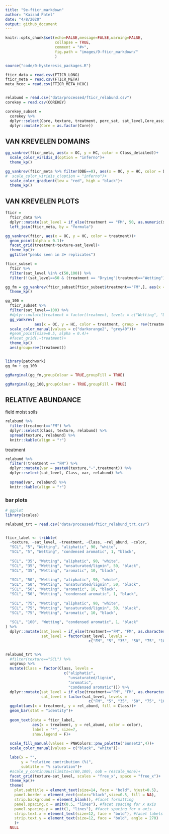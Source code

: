 ```yaml
---
title: "9e-fticr_markdown"
author: "Kaizad Patel"
date: "4/8/2020"
output: github_document
---
```


```r
knitr::opts_chunk$set(echo=FALSE,message=FALSE,warning=FALSE,
                      collapse = TRUE,
                      comment = "#>", 
                      fig.path = "images/9-fticr_markdown/"
                      )
```

```r
source("code/0-hysteresis_packages.R")

fticr_data = read.csv(FTICR_LONG)
fticr_meta = read.csv(FTICR_META)
meta_hcoc = read.csv(FTICR_META_HCOC)


relabund = read.csv("data/processed/fticr_relabund.csv")
corekey = read.csv(COREKEY)

corekey_subset = 
  corekey %>% 
  dplyr::select(Core, texture, treatment, perc_sat, sat_level,Core_assignment) %>% 
  dplyr::mutate(Core = as.factor(Core))

```

## VAN KREVELEN DOMAINS

```r
gg_vankrev(fticr_meta, aes(x = OC, y = HC, color = Class_detailed))+
  scale_color_viridis_d(option = "inferno")+
  theme_kp()

gg_vankrev(fticr_meta %>% filter(DBE==0), aes(x = OC, y = HC, color = DBE/C))+
#  scale_color_viridis_c(option = "inferno")+
  scale_color_gradient(low = "red", high = "black")+
  theme_kp()
```


## VAN KREVELEN PLOTS
```r
fticr = 
  fticr_data %>% 
  dplyr::mutate(sat_level = if_else(treatment == "FM", 50, as.numeric(sat_level))) %>% 
  left_join(fticr_meta, by = "formula")

gg_vankrev(fticr, aes(x = OC, y = HC, color = treatment))+
  geom_point(alpha = 0.1)+
  facet_grid(treatment+texture~sat_level)+
  theme_kp()+
  ggtitle("peaks seen in 3+ replicates")
```

```r
fticr_subset = 
  fticr %>% 
  filter(sat_level %in% c(50,100)) %>% 
  filter(!(sat_level==50 & (treatment == "Drying"|treatment=="Wetting")))

gg_fm = gg_vankrev(fticr_subset[fticr_subset$treatment=="FM",], aes(x = OC, y = HC, color = treatment))+
  theme_kp()

gg_100 = 
  fticr_subset %>% 
  filter(sat_level==100) %>% 
  #dplyr::mutate(treatment = factor(treatment, levels = c("Wetting", "Drying"))) %>% 
  gg_vankrev( 
             aes(x = OC, y = HC, color = treatment, group = rev(treatment)))+
  scale_color_manual(values = c("darkorange2", "grey40"))+
  #geom_point(size=0.5, alpha = 0.4)+
  #facet_grid(.~treatment)+
  theme_kp()
  aes(group=rev(treatment))


library(patchwork)
gg_fm + gg_100

```

```r

ggMarginal(gg_fm,groupColour = TRUE,groupFill = TRUE)
```

```r
ggMarginal(gg_100,groupColour = TRUE,groupFill = TRUE)

```

## RELATIVE ABUNDANCE


field moist soils

```r
relabund %>% 
  filter(treatment=="FM") %>% 
  dplyr::select(Class, texture, relabund) %>% 
  spread(texture, relabund) %>% 
  knitr::kable(align = "r")
```


treatment
```r
relabund %>% 
  filter(!treatment == "FM") %>% 
  dplyr::mutate(var = paste0(texture,"-",treatment)) %>% 
  dplyr::select(sat_level, Class, var, relabund) %>% 
   
  spread(var, relabund) %>% 
  knitr::kable(align = "r")
```

### bar plots

```r
# ggplot
library(scales)

relabund_trt = read.csv("data/processed/fticr_relabund_trt.csv")


fticr_label <- tribble(
  ~texture, ~sat_level, ~treatment, ~Class, ~rel_abund, ~color,
  "SCL", "5", "Wetting", "aliphatic", 90, "white",
  "SCL", "5", "Wetting", "condensed aromatic", 1, "black",
  
  "SCL", "35", "Wetting", "aliphatic", 90, "white",
  "SCL", "35", "Wetting", "unsaturated/lignin", 50, "black",
  "SCL", "35", "Wetting", "aromatic", 10, "black",
  
  "SCL", "50", "Wetting", "aliphatic", 90, "white",
  "SCL", "50", "Wetting", "unsaturated/lignin", 50, "black",
  "SCL", "50", "Wetting", "aromatic", 10, "black",
  "SCL", "50", "Wetting", "condensed aromatic", 1, "black",
  
  "SCL", "75", "Wetting", "aliphatic", 90, "white",
  "SCL", "75", "Wetting", "unsaturated/lignin", 50, "black",
  "SCL", "75", "Wetting", "aromatic", 10, "black",
  
  "SCL", "100", "Wetting", "condensed aromatic", 1, "black"
) %>% 
  dplyr::mutate(sat_level = if_else(treatment=="FM", "FM", as.character(sat_level)),
                sat_level = factor(sat_level, levels = 
                                     c("FM", "5", "35", "50", "75", "100"))) 


relabund_trt %>% 
  #filter(texture=="SCL") %>% 
  ungroup %>% 
  mutate(Class = factor(Class, levels = 
                          c("aliphatic",
                            "unsaturated/lignin",
                            "aromatic",
                            "condensed aromatic"))) %>% 
  dplyr::mutate(sat_level = if_else(treatment=="FM", "FM", as.character(sat_level)),
                sat_level = factor(sat_level, levels = 
                                     c("FM", "5", "35", "50", "75", "100"))) %>% 
  ggplot(aes(x = treatment, y = rel_abund, fill = Class))+
  geom_bar(stat = "identity")+
  
  geom_text(data = fticr_label, 
            aes(x = treatment, y = rel_abund, color = color), 
            label = "*", size=7,
            show.legend = F)+
  
  scale_fill_manual(values = PNWColors::pnw_palette("Sunset2",4))+
  scale_color_manual(values = c("black", "white"))+

  labs(x = "",
       y = "relative contribution (%)",
       subtitle = "% saturation")+
  #scale_y_continuous(limits=c(60,100), oob = rescale_none)+
  facet_grid(texture~sat_level, scales = "free_x", space = "free_x")+
  theme_kp()+
  theme(
    plot.subtitle = element_text(size=14, face = "bold", hjust=0.5),
    panel.border = element_rect(color="black",size=0.5, fill = NA),
    strip.background = element_blank(), #facet formatting
    panel.spacing.x = unit(0.5, "lines"), #facet spacing for x axis
    panel.spacing.y = unit(1, "lines"), #facet spacing for x axis
    strip.text.x = element_text(size=12, face = "bold"), #facet labels
    strip.text.y = element_text(size=12, face = "bold", angle = 270)
    )+
  NULL
```

